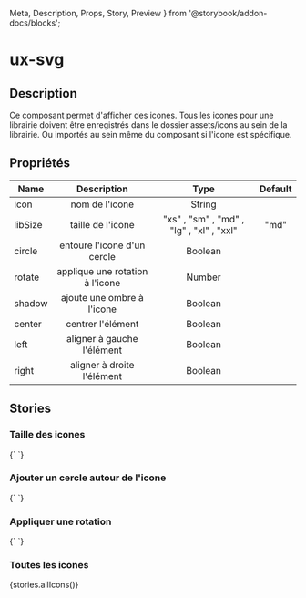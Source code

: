   Meta,
  Description,
  Props,
  Story,
  Preview
} from '@storybook/addon-docs/blocks';

# ux-svg

<Meta title="Components|Images-Icones/Icones" />

## Description

Ce composant permet d'afficher des icones. Tous les icones pour une librairie doivent être enregistrés dans le dossier assets/icons au sein de la librairie. Ou importés au sein même du composant si l'icone est spécifique.

## Propriétés

| Name    |           Description           |                   Type                   | Default |
| ------- | :-----------------------------: | :--------------------------------------: | :-----: |
| icon    |         nom de l'icone          |                  String                  |         |
| libSize |        taille de l'icone        | "xs" , "sm" , "md" , "lg" , "xl" , "xxl" |  "md"   |
| circle  |   entoure l'icone d'un cercle   |                 Boolean                  |         |
| rotate  | applique une rotation à l'icone |                  Number                  |         |
| shadow  |   ajoute une ombre à l'icone    |                 Boolean                  |         |
| center  |        centrer l'élément        |                 Boolean                  |         |
| left    |   aligner à gauche l'élément    |                 Boolean                  |         |
| right   |   aligner à droite l'élément    |                 Boolean                  |         |

## Stories

### Taille des icones

<Preview>
  <Story name="size" height="50px">
    {`
    <ux-svg icon="cross" lib-size="sm"></ux-svg>
    <ux-svg icon="cross" lib-size="md"></ux-svg>
    <ux-svg icon="cross" lib-size="lg"></ux-svg>
    <ux-svg icon="cross" lib-size="xl"></ux-svg>
    `}
  </Story>
</Preview>

### Ajouter un cercle autour de l'icone

<Preview>
  <Story name="circle" height="30px">
    {`
    <ux-svg icon="cross" circle></ux-svg>
    `}
  </Story>
</Preview>

### Appliquer une rotation

<Preview>
  <Story name="rotate" height="30px">
    {`
    <ux-svg icon="cross" rotate="30"></ux-svg>`}
  </Story>
</Preview>

### Toutes les icones

<Preview>
  <Story name="all icons" height="700px">
    {stories.allIcons()}
  </Story>
</Preview>
